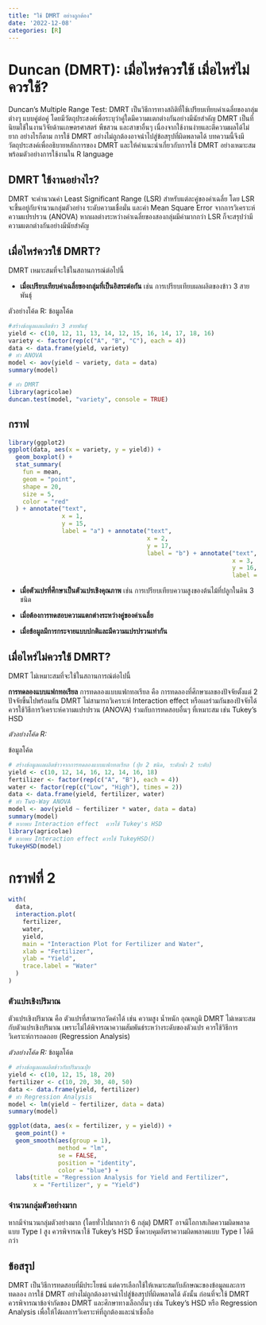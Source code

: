 ```yaml
---
title: "ใช้ DMRT อย่างถูกต้อง"
date: '2022-12-08'
categories: [R]
---
```


# Duncan (DMRT): เมื่อไหร่ควรใช้ เมื่อไหร่ไม่ควรใช้?

Duncan's Multiple Range Test: DMRT เป็นวิธีการทางสถิติที่ใช้เปรียบเทียบค่าเฉลี่ยของกลุ่มต่างๆ แบบคู่ต่อคู่ โดยมีวัตถุประสงค์เพื่อระบุว่าคู่ใดมีความแตกต่างกันอย่างมีนัยสำคัญ DMRT เป็นที่นิยมใช้ในงานวิจัยด้านเกษตรศาสตร์ พืชสวน และสาขาอื่นๆ เนื่องจากใช้งานง่ายและตีความผลได้ไม่ยาก อย่างไรก็ตาม การใช้ DMRT อย่างไม่ถูกต้องอาจนำไปสู่ข้อสรุปที่ผิดพลาดได้ บทความนี้จึงมีวัตถุประสงค์เพื่ออธิบายหลักการของ DMRT และให้คำแนะนำเกี่ยวกับการใช้ DMRT อย่างเหมาะสม พร้อมตัวอย่างการใช้งานใน R language

## **DMRT ใช้งานอย่างไร?**

DMRT จะคำนวณค่า Least Significant Range (LSR) สำหรับแต่ละคู่ของค่าเฉลี่ย โดย LSR จะขึ้นอยู่กับจำนวนกลุ่มตัวอย่าง ระดับความเชื่อมั่น และค่า Mean Square Error จากการวิเคราะห์ความแปรปรวน (ANOVA) หากผลต่างระหว่างค่าเฉลี่ยของสองกลุ่มมีค่ามากกว่า LSR ก็จะสรุปว่ามีความแตกต่างกันอย่างมีนัยสำคัญ

## **เมื่อไหร่ควรใช้ DMRT?**

DMRT เหมาะสมที่จะใช้ในสถานการณ์ต่อไปนี้

-   **เมื่อเปรียบเทียบค่าเฉลี่ยของกลุ่มที่เป็นอิสระต่อกัน** เช่น การเปรียบเทียบผลผลิตของข้าว 3 สายพันธุ์

ตัวอย่างโค้ด R: ข้อมูลโค้ด

```r
#สร้างข้อมูลผลผลิตข้าว 3 สายพันธุ์
yield <- c(10, 12, 11, 13, 14, 12, 15, 16, 14, 17, 18, 16)
variety <- factor(rep(c("A", "B", "C"), each = 4))
data <- data.frame(yield, variety)
# ทำ ANOVA
model <- aov(yield ~ variety, data = data)
summary(model)

# ทำ DMRT
library(agricolae)
duncan.test(model, "variety", console = TRUE)
```

## กราฟ

```r
library(ggplot2)
ggplot(data, aes(x = variety, y = yield)) +
  geom_boxplot() +
  stat_summary(
    fun = mean,
    geom = "point",
    shape = 20,
    size = 5,
    color = "red"
  ) + annotate("text",
               x = 1,
               y = 15,
               label = "a") + annotate("text",
                                       x = 2,
                                       y = 17,
                                       label = "b") + annotate("text",
                                                               x = 3,
                                                               y = 16,
                                                               label = "ab") +    labs(title = "DMRT for Comparing Yield of Rice Varieties", x = "Variety", y = "Yield")
```

-   **เมื่อตัวแปรที่ศึกษาเป็นตัวแปรเชิงคุณภาพ** เช่น การเปรียบเทียบความสูงของต้นไม้ที่ปลูกในดิน 3 ชนิด

-   **เมื่อต้องการทดสอบความแตกต่างระหว่างคู่ของค่าเฉลี่ย**

-   **เมื่อข้อมูลมีการกระจายแบบปกติและมีความแปรปรวนเท่ากัน**

## **เมื่อไหร่ไม่ควรใช้ DMRT?**

DMRT ไม่เหมาะสมที่จะใช้ในสถานการณ์ต่อไปนี้

**การทดลองแบบแฟกทอเรียล** การทดลองแบบแฟกทอเรียล คือ การทดลองที่ศึกษาผลของปัจจัยตั้งแต่ 2 ปัจจัยขึ้นไปพร้อมกัน DMRT ไม่สามารถวิเคราะห์ Interaction effect หรือผลร่วมกันของปัจจัยได้ ควรใช้วิธีการวิเคราะห์ความแปรปรวน (ANOVA) ร่วมกับการทดสอบอื่นๆ ที่เหมาะสม เช่น Tukey's HSD

*ตัวอย่างโค้ด R:*

ข้อมูลโค้ด

```r
# สร้างข้อมูลผลผลิตข้าวจากการทดลองแบบแฟกทอเรียล (ปุ๋ย 2 ชนิด, ระดับน้ำ 2 ระดับ) 
yield <- c(10, 12, 14, 16, 12, 14, 16, 18) 
fertilizer <- factor(rep(c("A", "B"), each = 4)) 
water <- factor(rep(c("Low", "High"), times = 2)) 
data <- data.frame(yield, fertilizer, water)  
# ทำ Two-Way ANOVA 
model <- aov(yield ~ fertilizer * water, data = data) 
summary(model)  
# หากพบ Interaction effect  ควรใช้ Tukey's HSD   
library(agricolae) 
# หากพบ Interaction effect ควรใช้ TukeyHSD()
TukeyHSD(model) 
```

# กราฟที่ 2

```r
with(
  data,
  interaction.plot(
    fertilizer,
    water,
    yield,
    main = "Interaction Plot for Fertilizer and Water",
    xlab = "Fertilizer",
    ylab = "Yield",
    trace.label = "Water"
  )
)
```

### **ตัวแปรเชิงปริมาณ**

ตัวแปรเชิงปริมาณ คือ ตัวแปรที่สามารถวัดค่าได้ เช่น ความสูง น้ำหนัก อุณหภูมิ DMRT ไม่เหมาะสมกับตัวแปรเชิงปริมาณ เพราะไม่ได้พิจารณาความสัมพันธ์ระหว่างระดับของตัวแปร ควรใช้วิธีการวิเคราะห์การถดถอย (Regression Analysis)

*ตัวอย่างโค้ด R:* ข้อมูลโค้ด

```r
# สร้างข้อมูลผลผลิตข้าวกับปริมาณปุ๋ย 
yield <- c(10, 12, 15, 18, 20) 
fertilizer <- c(10, 20, 30, 40, 50) 
data <- data.frame(yield, fertilizer)  
# ทำ Regression Analysis
model <- lm(yield ~ fertilizer, data = data) 
summary(model) 
```

```r
ggplot(data, aes(x = fertilizer, y = yield)) +
  geom_point() +
  geom_smooth(aes(group = 1),
              method = "lm",
              se = FALSE,
              position = "identity",
              color = "blue") +
  labs(title = "Regression Analysis for Yield and Fertilizer", 
       x = "Fertilizer", y = "Yield")
```

### **จำนวนกลุ่มตัวอย่างมาก**

หากมีจำนวนกลุ่มตัวอย่างมาก (โดยทั่วไปมากกว่า 6 กลุ่ม) DMRT อาจมีโอกาสเกิดความผิดพลาดแบบ Type I สูง ควรพิจารณาใช้ Tukey's HSD ซึ่งควบคุมอัตราความผิดพลาดแบบ Type I ได้ดีกว่า

## **ข้อสรุป**

DMRT เป็นวิธีการทดสอบที่มีประโยชน์ แต่ควรเลือกใช้ให้เหมาะสมกับลักษณะของข้อมูลและการทดลอง การใช้ DMRT อย่างไม่ถูกต้องอาจนำไปสู่ข้อสรุปที่ผิดพลาดได้ ดังนั้น ก่อนที่จะใช้ DMRT ควรพิจารณาข้อจำกัดของ DMRT และศึกษาทางเลือกอื่นๆ เช่น Tukey's HSD หรือ Regression Analysis เพื่อให้ได้ผลการวิเคราะห์ที่ถูกต้องและน่าเชื่อถือ
